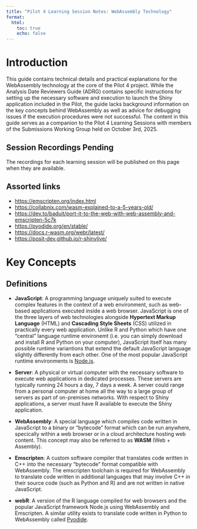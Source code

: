 ```yaml
---
title: "Pilot 4 Learning Session Notes: WebAssembly Technology"
format:
  html:
    toc: true
    echo: false
---
```


# Introduction

This guide contains technical details and practical explanations for the WebAssembly technology at the core of the Pilot 4 project. While the Analysis Date Reviewers Guide (ADRG) contains specific instructions for setting up the necessary software and execution to launch the Shiny application included in the Pilot, the guide lacks background information on the key concepts behind WebAssembly as well as advice for debugging issues if the execution procedures were not successful. The content in this guide serves as a companion to the Pilot 4 Learning Sessions with members of the Submissions Working Group held on October 3rd, 2025.

::: {.callout-warning collapse="false"}
## Session Recordings Pending

The recordings for each learning session will be published on this page when they are available.
:::


::: {.callout-tip collapse="false"}
## Assorted links

* <https://emscripten.org/index.html>
* <https://collabnix.com/wasm-explained-to-a-5-years-old/>
* <https://dev.to/baduit/port-it-to-the-web-with-web-assembly-and-emscripten-5c7k>
* <https://pyodide.org/en/stable/>
* <https://docs.r-wasm.org/webr/latest/>
* <https://posit-dev.github.io/r-shinylive/>

:::

# Key Concepts

## Definitions

* __JavaScript__: A programming language uniquely suited to execute complex features in the context of a web environment, such as web-based applications executed inside a web browser. JavaScript is one of the three layers of web technologies alongside **Hypertext Markup Language** (HTML) and **Cascading Style Sheets** (CSS) utilized in practically every web application. Unlike R and Python which have one "central" language runtime environemt (i.e. you can simply download and install R and Python on your computer), JavaScript itself has many possible runtime variantions that extend the default JavaScript language slightly differently from each other. One of the most popular JavaScript runtime environments is [Node.js](https://nodejs.org/en/).

* __Server__: A physical or virtual computer with the necessary software to execute web applications in dedicated processes. These servers are typically running 24 hours a day, 7 days a week. A server could range from a personal computer at home all the way to a large group of servers as part of on-premises networks. With respect to Shiny applications, a server must have R available to execute the Shiny application.

* __WebAssembly__:  A special language which compiles code written in JavaScript to a binary or "bytecode" format which can be run anywhere, specically within a web browser or in a cloud architecture hosting web content. This concept may also be referred to as **WASM** (Web + Assembly).

* __Emscripten__: A custom software compiler that translates code written in C++ into the necessary "bytecode" format compatible with WebAssembly. The emscripten toolchain is required for WebAssembly to translate code written in additional languages that may involve C++ in their source code (such as Python and R) and are not written in native JavaScript.

* __webR__: A version of the R language compiled for web browsers and the popular JavaScript framework Node.js using WebAssembly and Emscripten. A similar utility exists to translate code written in Python to WebAssembly called [Pyodide](https://pyodide.org/en/stable/).


